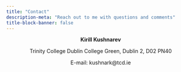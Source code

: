 ```yaml
---
title: "Contact"
description-meta: "Reach out to me with questions and comments"
title-block-banner: false
---
```


<center>

**Kirill Kushnarev**

Trinity College Dublin
College Green, Dublin 2,
D02 PN40

E-mail: kushnark@tcd.ie


</center>
